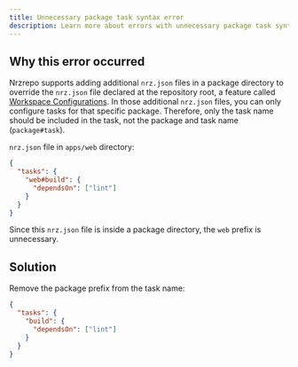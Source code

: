 ```yaml
---
title: Unnecessary package task syntax error
description: Learn more about errors with unnecessary package task syntax in Nrzrepo.
---
```


## Why this error occurred

Nrzrepo supports adding additional `nrz.json` files in a package directory
to override the `nrz.json` file declared at the repository root, a feature called [Workspace Configurations](/repo/docs/crafting-your-repository/structuring-a-repository#specifying-packages-in-a-monorepo).
In those additional `nrz.json` files, you can only configure tasks for that specific
package. Therefore, only the task name should be included in the task,
not the package and task name (`package#task`).

`nrz.json` file in `apps/web` directory:

```json title="./nrz.json"
{
  "tasks": {
    "web#build": {
      "dependsOn": ["lint"]
    }
  }
}
```

Since this `nrz.json` file is inside a package directory, the `web` prefix is unnecessary.

## Solution

Remove the package prefix from the task name:

```json title="./nrz.json"
{
  "tasks": {
    "build": {
      "dependsOn": ["lint"]
    }
  }
}
```
